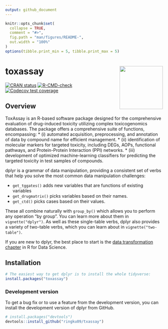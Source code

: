```yaml
---
output: github_document
---
```


<!-- README.md is generated from README.Rmd. Please edit that file -->

```r
knitr::opts_chunk$set(
  collapse = TRUE,
  comment = "#>",
  fig.path = "man/figures/README-",
  out.width = "100%"
)
options(tibble.print_min = 5, tibble.print_max = 5)
```

# toxassay <a href="https://dplyr.tidyverse.org"><img src="man/figures/logo.png" align="right" height="138" /></a>

<!-- badges: start -->
[![CRAN status](https://www.r-pkg.org/badges/version/dplyr)](https://cran.r-project.org/package=dplyr)
[![R-CMD-check](https://github.com/tidyverse/dplyr/actions/workflows/R-CMD-check.yaml/badge.svg)](https://github.com/tidyverse/dplyr/actions/workflows/R-CMD-check.yaml)
[![Codecov test coverage](https://codecov.io/gh/tidyverse/dplyr/branch/main/graph/badge.svg)](https://app.codecov.io/gh/tidyverse/dplyr?branch=main)
<!-- badges: end -->

## Overview

ToxAssay is an R-based software package designed for the comprehensive evaluation of drug-induced toxicity utilizing complex toxicogenomics databases. The package offers a comprehensive suite of functions, encompassing: 
  * (i) automated acquisition, preprocessing, and annotation of data by compound name for efficient management.
  * (ii) identification of molecular markers for targeted toxicity, including DEGs, AOPs, functional pathways, and Protein-Protein Interaction (PPI) networks.
  * (iii) development of optimized machine-learning classifiers for predicting the targeted toxicity in test samples of compounds.

dplyr is a grammar of data manipulation, providing a consistent set of verbs that help you solve the most common data manipulation challenges:

* `get_tggates()` adds new variables that are functions of existing variables
* `get_drugmatrix()` picks variables based on their names.
* `get_ctd()` picks cases based on their values.

These all combine naturally with `group_by()` which allows you to perform any operation "by group". You can learn more about them in `vignette("dplyr")`. As well as these single-table verbs, dplyr also provides a variety of two-table verbs, which you can learn about in `vignette("two-table")`.

If you are new to dplyr, the best place to start is the [data transformation chapter](https://r4ds.hadley.nz/data-transform) in R for Data Science.


## Installation

```r
# The easiest way to get dplyr is to install the whole tidyverse:
install.packages("toxassay")

```

### Development version

To get a bug fix or to use a feature from the development version, you can install 
the development version of dplyr from GitHub.

```r
# install.packages("devtools")
devtools::install_github("ringku09/txassay")
```


